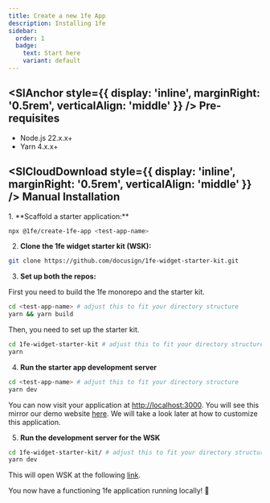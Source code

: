 ```yaml
---
title: Create a new 1fe App
description: Installing 1fe
sidebar:
  order: 1
  badge:
    text: Start here
    variant: default
---
```



## <SlAnchor style={{ display: 'inline', marginRight: '0.5rem', verticalAlign: 'middle' }} /> Pre-requisites

- Node.js 22.x.x+
- Yarn 4.x.x+

## <SlCloudDownload style={{ display: 'inline', marginRight: '0.5rem', verticalAlign: 'middle' }} /> Manual Installation

<div className="prose">
1. **Scaffold a starter application:**

```bash
npx @1fe/create-1fe-app <test-app-name>
```

2. **Clone the 1fe widget starter kit (WSK):**

```bash
git clone https://github.com/docusign/1fe-widget-starter-kit.git
```

3. **Set up both the repos:**

First you need to build the 1fe monorepo and the starter kit.

```bash
cd <test-app-name> # adjust this to fit your directory structure
yarn && yarn build
```

Then, you need to set up the starter kit.

```bash
cd 1fe-widget-starter-kit # adjust this to fit your directory structure
yarn
```

4. **Run the starter app development server**

```bash
cd <test-app-name> # adjust this to fit your directory structure
yarn dev
```

You can now visit your application at [http://localhost:3000](http://localhost:3000). You will see this mirror our demo website [here](https://demo.1fe.com/). We will take a look later at how to customize this application.

5. **Run the development server for the WSK**

```bash
cd 1fe-widget-starter-kit/ # adjust this to fit your directory structure
yarn dev
```

This will open WSK at the following [link](http://localhost:3001/playground?widgetUrl=http%3A%2F%2F127.0.0.1%3A8080%2Fjs%2F1fe-bundle.js).

You now have a functioning 1fe application running locally! 🎉

</div>
